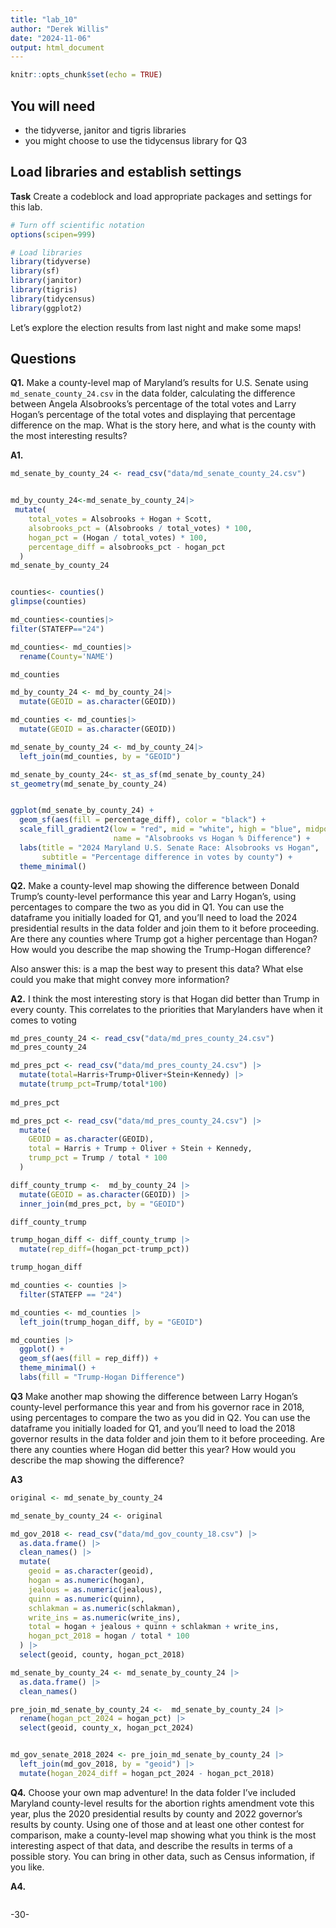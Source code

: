 ```yaml
---
title: "lab_10"
author: "Derek Willis"
date: "2024-11-06"
output: html_document
---
```


```r
knitr::opts_chunk$set(echo = TRUE)
```

## You will need

-   the tidyverse, janitor and tigris libraries
-   you might choose to use the tidycensus library for Q3

## Load libraries and establish settings

**Task** Create a codeblock and load appropriate packages and settings for this lab.

```r
# Turn off scientific notation
options(scipen=999)

# Load libraries
library(tidyverse)
library(sf)
library(janitor)
library(tigris)
library(tidycensus)
library(ggplot2)
```

Let's explore the election results from last night and make some maps!

## Questions

**Q1.** Make a county-level map of Maryland's results for U.S. Senate using `md_senate_county_24.csv` in the data folder, calculating the difference between Angela Alsobrooks's percentage of the total votes and Larry Hogan's percentage of the total votes and displaying that percentage difference on the map. What is the story here, and what is the county with the most interesting results?

**A1.**

```r

md_senate_by_county_24 <- read_csv("data/md_senate_county_24.csv")


md_by_county_24<-md_senate_by_county_24|>
 mutate(
    total_votes = Alsobrooks + Hogan + Scott,
    alsobrooks_pct = (Alsobrooks / total_votes) * 100,
    hogan_pct = (Hogan / total_votes) * 100,
    percentage_diff = alsobrooks_pct - hogan_pct
  )
md_senate_by_county_24


counties<- counties()
glimpse(counties)

md_counties<-counties|>
filter(STATEFP=="24")
```
```r
md_counties<- md_counties|>
  rename(County='NAME')

md_counties
```
```r
md_by_county_24 <- md_by_county_24|>
  mutate(GEOID = as.character(GEOID))

md_counties <- md_counties|>
  mutate(GEOID = as.character(GEOID))

md_senate_by_county_24 <- md_by_county_24|>
  left_join(md_counties, by = "GEOID")
```

```r
md_senate_by_county_24<- st_as_sf(md_senate_by_county_24)
st_geometry(md_senate_by_county_24)  


ggplot(md_senate_by_county_24) +
  geom_sf(aes(fill = percentage_diff), color = "black") +
  scale_fill_gradient2(low = "red", mid = "white", high = "blue", midpoint = 0,
                       name = "Alsobrooks vs Hogan % Difference") +
  labs(title = "2024 Maryland U.S. Senate Race: Alsobrooks vs Hogan",
       subtitle = "Percentage difference in votes by county") +
  theme_minimal()
```

**Q2.** Make a county-level map showing the difference between Donald Trump's county-level performance this year and Larry Hogan's, using percentages to compare the two as you did in Q1. You can use the dataframe you initially loaded for Q1, and you'll need to load the 2024 presidential results in the data folder and join them to it before proceeding. Are there any counties where Trump got a higher percentage than Hogan? How would you describe the map showing the Trump-Hogan difference?

Also answer this: is a map the best way to present this data? What else could you make that might convey more information?

**A2.** I think the most interesting story is that Hogan did better than Trump in every county. This correlates to the priorities that Marylanders have when it comes to voting
```r
md_pres_county_24 <- read_csv("data/md_pres_county_24.csv") 
md_pres_county_24
```

```r

md_pres_pct <- read_csv("data/md_pres_county_24.csv") |>
  mutate(total=Harris+Trump+Oliver+Stein+Kennedy) |> 
  mutate(trump_pct=Trump/total*100) 
  
md_pres_pct
```
```r
md_pres_pct <- read_csv("data/md_pres_county_24.csv") |> 
  mutate(
    GEOID = as.character(GEOID),
    total = Harris + Trump + Oliver + Stein + Kennedy,
    trump_pct = Trump / total * 100
  )

diff_county_trump <-  md_by_county_24 |>
  mutate(GEOID = as.character(GEOID)) |>
  inner_join(md_pres_pct, by = "GEOID")

diff_county_trump
```



```r
trump_hogan_diff <- diff_county_trump |> 
  mutate(rep_diff=(hogan_pct-trump_pct))

trump_hogan_diff 

```

```r
md_counties <- counties |>
  filter(STATEFP == "24")

md_counties <- md_counties |>
  left_join(trump_hogan_diff, by = "GEOID")

md_counties |>
  ggplot() +
  geom_sf(aes(fill = rep_diff)) +
  theme_minimal() +
  labs(fill = "Trump-Hogan Difference")
```

**Q3** Make another map showing the difference between Larry Hogan's county-level performance this year and from his governor race in 2018, using percentages to compare the two as you did in Q2. You can use the dataframe you initially loaded for Q1, and you'll need to load the 2018 governor results in the data folder and join them to it before proceeding. Are there any counties where Hogan did better this year? How would you describe the map showing the difference?

**A3**


```r

original <- md_senate_by_county_24

md_senate_by_county_24 <- original


```


```r
md_gov_2018 <- read_csv("data/md_gov_county_18.csv") |>
  as.data.frame() |>
  clean_names() |>
  mutate(
    geoid = as.character(geoid),
    hogan = as.numeric(hogan),
    jealous = as.numeric(jealous),
    quinn = as.numeric(quinn),
    schlakman = as.numeric(schlakman),
    write_ins = as.numeric(write_ins),
    total = hogan + jealous + quinn + schlakman + write_ins,
    hogan_pct_2018 = hogan / total * 100
  ) |>
  select(geoid, county, hogan_pct_2018)

md_senate_by_county_24 <- md_senate_by_county_24 |>
  as.data.frame() |>
  clean_names() 

pre_join_md_senate_by_county_24 <-  md_senate_by_county_24 |>
  rename(hogan_pct_2024 = hogan_pct) |>
  select(geoid, county_x, hogan_pct_2024) 


md_gov_senate_2018_2024 <- pre_join_md_senate_by_county_24 |>
  left_join(md_gov_2018, by = "geoid") |>
  mutate(hogan_2024_diff = hogan_pct_2024 - hogan_pct_2018)
```

**Q4.** Choose your own map adventure! In the data folder I've included Maryland county-level results for the abortion rights amendment vote this year, plus the 2020 presidential results by county and 2022 governor's results by county. Using one of those and at least one other contest for comparison, make a county-level map showing what you think is the most interesting aspect of that data, and describe the results in terms of a possible story. You can bring in other data, such as Census information, if you like.

**A4.**

```r

```

-30-
